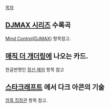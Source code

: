 [[목차]]
== [[DJMAX 시리즈]] 수록곡 ==
[[Mind Control(DJMAX)]] 항목참고.
== [[매직 더 개더링]]에 나오는 카드. ==
한글판명인 [[정신 제어]] 항목 참고

== [[스타크래프트]] 에서 다크 아콘의 기술 ==
[[암흑 집정관]] 항목 참고.
